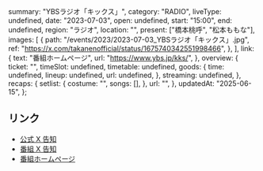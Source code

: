   summary: "YBSラジオ「キックス」",
  category: "RADIO",
  liveType: undefined,
  date: "2023-07-03",
  open: undefined,
  start: "15:00",
  end: undefined,
  region: "ラジオ",
  location: "",
  present: ["橋本桃呼", "松本ももな"],
  images: [
    {
      path: "/events/2023/2023-07-03_YBSラジオ「キックス」.jpg",
      ref: "https://x.com/takanenofficial/status/1675740342551998466",
    },
  ],
  link: {
    text: "番組ホームページ",
    url: "https://www.ybs.jp/kks/",
  },
  overview: {
    ticket: "",
    timeSlot: undefined,
    timetable: undefined,
    goods: {
      time: undefined,
      lineup: undefined,
      url: undefined,
    },
    streaming: undefined,
  },
  recaps: {
    setlist: {
      costume: "",
      songs: [],
    },
    url: "",
  },
  updatedAt: "2025-06-15",
};

## リンク

- [公式 X 告知](https://x.com/takanenofficial/status/1675740342551998466)
- [番組 X 告知](https://x.com/ybs_kks/status/1675725374691618817)
- [番組ホームページ](https://www.ybs.jp/kks/)
